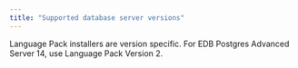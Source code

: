 ```yaml
---
title: "Supported database server versions"
---
```


<div id="supported_database_server_versions" class="registered_link"></div>

Language Pack installers are version specific. For EDB Postgres Advanced Server 14, use Language Pack Version 2. 

